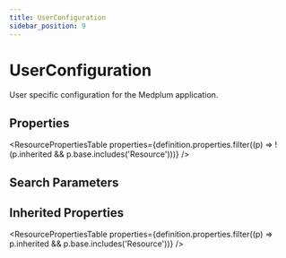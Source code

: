 ```yaml
---
title: UserConfiguration
sidebar_position: 9
---
```



# UserConfiguration

User specific configuration for the Medplum application.

<Tabs queryString="section">
  <TabItem value="schema" label="Schema" default>

## Properties

<ResourcePropertiesTable
  properties={definition.properties.filter((p) => !(p.inherited && p.base.includes('Resource')))}
/>

## Search Parameters

<SearchParamsTable searchParams={definition.searchParameters} />

## Inherited Properties

<ResourcePropertiesTable properties={definition.properties.filter((p) => p.inherited && p.base.includes('Resource'))} />

  </TabItem>

</Tabs>
